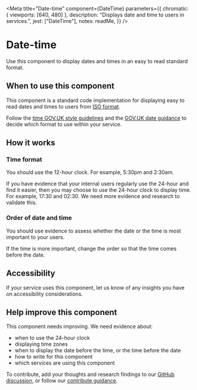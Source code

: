 
<Meta
	title="Date-time"
	component={DateTime}
	parameters={{
		chromatic: { viewports: [640, 480] },
		description: "Displays date and time to users in services.",
		jest: ["DateTime"],
		notes: readMe,
	}}
/>

# Date-time

Use this component to display dates and times in an easy to read standard format.

<Preview withToolbar>
	<Story name="DateTime">
		<DateTime
			dateTime="2022-07-21T22:37:34.570Z"
		/>
	</Story>
</Preview>

<Props of={DateTime} />

## When to use this component

This component is a standard code implementation for displaying easy to read dates and times to users from [ISO format](https://en.wikipedia.org/wiki/ISO_8601).

Follow the [time GOV.UK style guidelines](https://www.gov.uk/guidance/style-guide/a-to-z-of-gov-uk-style#times) and the [GOV.UK date guidance](https://www.gov.uk/guidance/style-guide/a-to-z-of-gov-uk-style#dates) to decide which format to use within your service.

## How it works
### Time format

You should use the 12-hour clock. For example, 5:30pm and 2:30am.

If you have evidence that your internal users regularly use the 24-hour and find it easier, then you may choose to use the 24-hour clock to display time. For example, 17:30 and 02:30. We need more evidence and research to validate this.

<Preview>
	<Story name="24-hour">
		<DateTime
			dateTime="2022-07-21T22:37:34.570Z"
			clockType={24}
		/>
	</Story>
</Preview>

### Order of date and time

You should use evidence to assess whether the date or the time is most important to your users.

If the time is more important, change the order so that the time comes before the date.

<Preview>
	<Story name="Time first">
		<DateTime
			dateTime="2022-07-21T22:37:34.570Z"
			precedence="time"
		/>
	</Story>
</Preview>

## Accessibility
If your service uses this component, let us know of any insights you have on accessibility considerations.

## Help improve this component

This component needs improving. We need evidence about:

- when to use the 24-hour clock
- displaying time zones
- when to display the date before the time, or the time before the date
- how to write for this component
- which services are using this component

To contribute, add your thoughts and research findings to our [GitHub discussion](https://github.com/UKHomeOffice/design-system/discussions/386), or follow our [contribute guidance](/get-involved).
